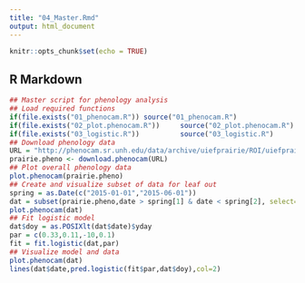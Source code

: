 ```yaml
---
title: "04_Master.Rmd"
output: html_document
---
```


```r
knitr::opts_chunk$set(echo = TRUE)
```

## R Markdown

```r
## Master script for phenology analysis
## Load required functions
if(file.exists("01_phenocam.R")) source("01_phenocam.R")
if(file.exists("02_plot.phenocam.R"))     source("02_plot.phenocam.R")
if(file.exists("03_logistic.R"))          source("03_logistic.R")
## Download phenology data
URL = "http://phenocam.sr.unh.edu/data/archive/uiefprairie/ROI/uiefprairie_GR_1000_1day.csv"
prairie.pheno <- download.phenocam(URL)
## Plot overall phenology data
plot.phenocam(prairie.pheno)
## Create and visualize subset of data for leaf out
spring = as.Date(c("2015-01-01","2015-06-01"))
dat = subset(prairie.pheno,date > spring[1] & date < spring[2], select=c(date,gcc_mean,gcc_std))
plot.phenocam(dat)
## Fit logistic model
dat$doy = as.POSIXlt(dat$date)$yday
par = c(0.33,0.11,-10,0.1)
fit = fit.logistic(dat,par)
## Visualize model and data
plot.phenocam(dat)
lines(dat$date,pred.logistic(fit$par,dat$doy),col=2)
```